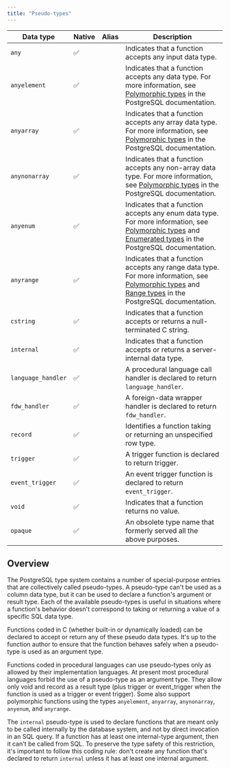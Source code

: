 ```yaml
---
title: "Pseudo-types"
---
```


|      Data type      | Native | Alias |                Description             |
| ------------------- | ------ | ----- | -------------------------------------- |
| `any` | ✅  |        | Indicates that a function accepts any input data type. |
| `anyelement` | ✅  |        | Indicates that a function accepts any data type. For more information, see [Polymorphic types](https://www.postgresql.org/docs/9.3/extend-type-system.html#EXTEND-TYPES-POLYMORPHIC) in the PostgreSQL documentation. |
| `anyarray` | ✅  |        | Indicates that a function accepts any array data type. For more information, see [Polymorphic types](https://www.postgresql.org/docs/9.3/extend-type-system.html#EXTEND-TYPES-POLYMORPHIC) in the PostgreSQL documentation. |
| `anynonarray` | ✅  |        | Indicates that a function accepts any non-array data type. For more information, see [Polymorphic types](https://www.postgresql.org/docs/9.3/extend-type-system.html#EXTEND-TYPES-POLYMORPHIC) in the PostgreSQL documentation. |
| `anyenum` | ✅  |        | Indicates that a function accepts any enum data type. For more information, see [Polymorphic types](https://www.postgresql.org/docs/9.3/extend-type-system.html#EXTEND-TYPES-POLYMORPHIC) and [Enumerated types](https://www.postgresql.org/docs/9.3/datatype-enum.html) in the PostgreSQL documentation. |
| `anyrange` | ✅  |        | Indicates that a function accepts any range data type. For more information, see [Polymorphic types](https://www.postgresql.org/docs/9.3/extend-type-system.html#EXTEND-TYPES-POLYMORPHIC) and [Range types](https://www.postgresql.org/docs/9.3/rangetypes.html) in the PostgreSQL documentation. |
| `cstring` | ✅  |        | Indicates that a function accepts or returns a null-terminated C string. |
| `internal` | ✅  |        | Indicates that a function accepts or returns a server-internal data type. |
| `language_handler` | ✅  |        | A procedural language call handler is declared to return `language_handler`. |
| `fdw_handler` | ✅  |        | A foreign-data wrapper handler is declared to return `fdw_handler`. |
| `record` | ✅  |        | Identifies a function taking or returning an unspecified row type. |
| `trigger` | ✅  |        | A trigger function is declared to return trigger. |
| `event_trigger` | ✅  |        | An event trigger function is declared to return `event_trigger`. |
| `void` | ✅  |        | Indicates that a function returns no value. |
| `opaque` | ✅  |        | An obsolete type name that formerly served all the above purposes. |

## Overview

The PostgreSQL type system contains a number of special-purpose entries that are collectively called pseudo-types. A pseudo-type can't be used as a column data type, but it can be used to declare a function's argument or result type. Each of the available pseudo-types is useful in situations where a function's behavior doesn't correspond to taking or returning a value of a specific SQL data type. 

Functions coded in C (whether built-in or dynamically loaded) can be declared to accept or return any of these pseudo data types. It's up to the function author to ensure that the function behaves safely when a pseudo-type is used as an argument type.

Functions coded in procedural languages can use pseudo-types only as allowed by their implementation languages. At present most procedural languages forbid the use of a pseudo-type as an argument type. They allow only void and record as a result type (plus trigger or event_trigger when the function is used as a trigger or event trigger). Some also support polymorphic functions using the types `anyelement`, `anyarray`, `anynonarray`, `anyenum`, and `anyrange`.

The `internal` pseudo-type is used to declare functions that are meant only to be called internally by the database system, and not by direct invocation in an SQL query. If a function has at least one internal-type argument, then it can't be called from SQL. To preserve the type safety of this restriction, it's important to follow this coding rule: don't create any function that's declared to return `internal` unless it has at least one internal argument.
